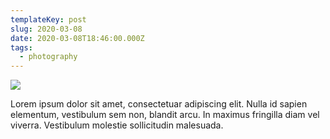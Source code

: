 ```yaml
---
templateKey: post
slug: 2020-03-08
date: 2020-03-08T18:46:00.000Z
tags:
  - photography
---
```

![](../../static/assets/20200308-IMG_3587.jpg)

Lorem ipsum dolor sit amet, consectetuar adipiscing elit. Nulla id sapien elementum, vestibulum sem non, blandit arcu. In maximus fringilla diam vel viverra. Vestibulum molestie sollicitudin malesuada.